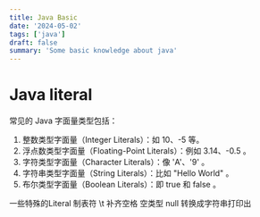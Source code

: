 ```yaml
---
title: Java Basic
date: '2024-05-02'
tags: ['java']
draft: false
summary: 'Some basic knowledge about java'
---
```


# Java literal

常见的 Java 字面量类型包括：
1. 整数类型字面量（Integer Literals）：如 10、-5 等。
2. 浮点数类型字面量（Floating-Point Literals）：例如 3.14、-0.5 。
3. 字符类型字面量（Character Literals）：像 'A'、'9' 。
4. 字符串类型字面量（String Literals）：比如 "Hello World" 。
5. 布尔类型字面量（Boolean Literals）：即 true 和 false 。

一些特殊的Literal
制表符 \t   补齐空格
空类型 null 转换成字符串打印出


